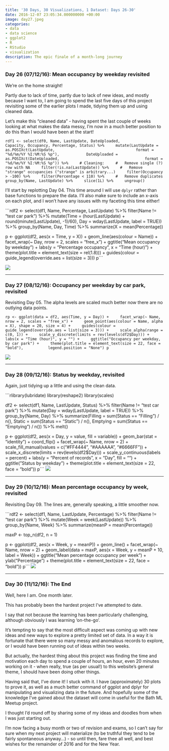 ```yaml
---
title: '30 Days, 30 Visualizations, 1 Dataset: Days 26-30'
date: 2016-12-07 23:05:34.000000000 +00:00
image: day27.jpeg
categories:
- data
- data science
- ggplot2
- R
- RStudio
- visualization
description: The epic finale of a month-long journey
---
```


<h3>Day 26 (07/12/16): Mean occupancy by weekday revisited</h3>
<p>We're on the home straight!</p>
<p>Partly due to lack of time, partly due to lack of new ideas, and mostly because I want to, I am going to spend the last five days of this project revisiting some of the earlier plots I made, tidying them up and using cleaned data.</p>
<p>Let’s make this “cleaned data” - having spent the last couple of weeks looking at what makes the data messy, I’m now in a much better position to do this than I would have been at the start!</p>
```rdf1 <- select(df0, Name, LastUpdate, DateUploaded,
              Capacity, Occupancy, Percentage, Status) %>%
    mutate(LastUpdate = as.POSIXct(LastUpdate,
                                   format = "%d/%m/%Y %I:%M:%S %p"),
           DateUploaded = as.POSIXct(DateUploaded,
                                     format = "%d/%m/%Y %I:%M:%S %p")) %>%
    # Cleaning:
    #   Remove single (?) row with NA
    filter(!is.na(LastUpdate)) %>%
    #   Remove "strange" occupancies ("strange" is arbitrary...)
    filter(Occupancy > -100) %>%
    filter(Percentage < 110) %>%
    #   Remove duplicates
    group_by(Name, LastUpdate) %>%
    slice(1L) %>%
    ungroup()```
<p>I’ll start by replotting Day 04. This time around I will use <code>dplyr</code> rather than base functions to prepare the data. I’ll also make sure to include an x-axis on each plot, and I won’t have any issues with my faceting this time either!</p>
```rdf2 <- select(df1, Name, Percentage, LastUpdate) %>%
    filter(Name != "test car park") %>%
    mutate(Time = (hour(LastUpdate) + round(minute(LastUpdate), -1)/60),
           Day = wday(LastUpdate, label = TRUE)) %>%
    group_by(Name, Day, Time) %>%
    summarize(X = mean(Percentage))

p <- ggplot(df2, aes(x = Time, y = X)) +
    geom_line(aes(colour = Name)) +
    facet_wrap(~ Day, nrow = 2, scales = "free_x") +
    ggtitle("Mean occupancy by weekday") +
    labs(y = "Percentage occupancy", x = "Time (hour)") +
    theme(plot.title = element_text(size = rel(1.8))) +
    guides(colour = guide_legend(override.aes = list(size = 3)))
p```
<p><img src="day26.jpeg" />
<hr>

<h3>Day 27 (08/12/16): Occupancy per weekday by car park, revisited</h3>
<p>Revisiting Day 05. The alpha levels are scaled much better now there are no outlying data points.</p>
```rp <- ggplot(data = df2, aes(Time, y = Day)) +
    facet_wrap(~ Name, nrow = 2, scales = "free_x") +
    geom_point(aes(colour = Name, alpha = X), shape = 20, size = 4) +
    guides(colour = guide_legend(override.aes = list(size = 3))) +
    scale_alpha(range = c(0, 1)) +
    scale_y_discrete(limits = rev(levels(df2$Day))) +
    labs(x = "Time (hour)", y = "") +
    ggtitle("Occupancy per weekday, by car park") +
    theme(plot.title = element_text(size = 22, face = "bold"),
          legend.position = "None")
p```

<img src="day27.jpeg" />
<hr>

<h3>Day 28 (09/12/16): Status by weekday, revisited</h3>
<p>Again, just tidying up a little and using the clean data.</p>
```rlibrary(lubridate)
library(reshape2)
library(scales)

df2 <- select(df1, Name, LastUpdate, Status) %>%
    filter(Name != "test car park") %>%
    mutate(Day = wday(LastUpdate, label = TRUE)) %>%
    group_by(Name, Day) %>%
    summarize(Filling = sum(Status == "Filling") / n(),
              Static = sum(Status == "Static") / n(),
              Emptying = sum(Status == "Emptying") / n()) %>%
    melt()

p <- ggplot(df2, aes(x = Day, y = value, fill = variable)) +
    geom_bar(stat = "identity") + coord_flip() +
    facet_wrap(~ Name, nrow = 2) +
    scale_fill_manual(values = c("#FF4444", "#AAAAAA", "#6666FF")) +
    scale_x_discrete(limits = rev(levels(df2$Day))) +
    scale_y_continuous(labels = percent) +
    labs(y = "Percent of records", x = "Day", fill = "") +
    ggtitle("Status by weekday") +
    theme(plot.title = element_text(size = 22, face = "bold"))
p```
<img src="day28.jpeg" />
<hr>

<h3>Day 29 (10/12/16): Mean percentage occupancy by week, revisited</h3>
<p>Revisiting Day 09. The lines are, generally speaking, a little smoother now.</p>
```rdf2 <- select(df1, Name, LastUpdate, Percentage) %>%
    filter(Name != "test car park") %>%
    mutate(Week = week(LastUpdate)) %>%
    group_by(Name, Week) %>%
    summarize(meanP = mean(Percentage))

maxP <- top_n(df2, n = 1)

p <- ggplot(df2, aes(x = Week, y = meanP)) +
    geom_line() +
    facet_wrap(~ Name, nrow = 2) +
    geom_label(data = maxP, aes(x = Week, y = meanP + 10, label = Week)) +
    ggtitle("Mean percentage occupancy per week") + ylab("Percentage") +
    theme(plot.title = element_text(size = 22, face = "bold"))
p```
<img src="day29.jpeg" />
<hr>

<h3>Day 30 (11/12/16): The End</h3>
<p>Well, here I am. One month later.</p>
<p>This has probably been the hardest project I've attempted to date.</p>
<p>I say that not because the learning has been particularly challenging, although obviously I was learning 'on-the-go'.</p>
<p>It's tempting to say that the most difficult aspect was coming up with new ideas and new ways to explore a pretty limited set of data. In a way it is fortunate that there were so many messy and anomalous records to explore, or I would have been running out of ideas within two weeks.</p>
<p>But actually, the hardest thing about this project was finding the time and motivation each day to spend a couple of hours, an hour, even 20 minutes working on it - when really, true (as per usual!) to this website's general theme, I should have been doing other things.</p>
<p>Having said that, I've done it! I stuck with it. I have (approximately) 30 plots to prove it, as well as a much better command of ggplot and dplyr for manipulating and visualizing data in the future. And hopefully some of the knowledge I've gained about the dataset will come in useful for the Bath ML Meetup project.</p>
<p>I thought I'd round off by sharing some of my ideas and doodles from when I was just starting out.</p>
<div class="photoib" id="day301"></div>
<div class="photoib" id="day302"></div>
<div class="photoib" id="day303"></div>
<p>I'm now facing a busy month or two of revision and exams, so I can't say for sure when my next project will materialize (to be truthful they tend to be fairly spontaneous anyway...) - so until then, fare thee all well, and best wishes for the remainder of 2016 and for the New Year.</p>
